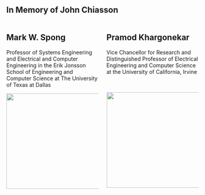 ## In Memory of John Chiasson

:::: {.columns}

::: {.column width="50%"}

::: {.fragment .semi-fade-out fragment-index=1}
::: {.callout-tip icon="false"}
## Mark W. Spong
Professor of Systems Engineering and Electrical and Computer Engineering
in the Erik Jonsson School of Engineering and Computer Science at The University of Texas at Dallas

<center>
<img src="./media/spong-mark-2011-05.jpg" width="250">
</center>
:::
:::

:::

::: {.column width="50%"}

::: {.fragment .fade-in-then-semi-out fragment-index=1}
::: {.callout-tip icon="false"}
## Pramod Khargonekar
Vice Chancellor for Research and Distinguished Professor of Electrical
Engineering and Computer Science at the University of California, Irvine

&nbsp;

<center>
<img src="./media/Pramod-p-khargonekar-uci.jpg" width="250">
</center>
:::
:::

:::

::::
